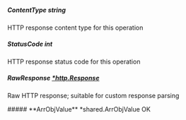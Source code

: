 
##### **ContentType** string
HTTP response content type for this operation

##### **StatusCode** int
HTTP response status code for this operation

##### **RawResponse** [*http.Response](https://pkg.go.dev/net/http#Response)
Raw HTTP response; suitable for custom response parsing

<Collapsible>
    ##### **ArrObjValue** *shared.ArrObjValue
    OK
    <Collapsible.Break/>
    <ArrObjValue/>
</Collapsible>

